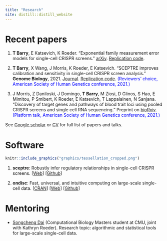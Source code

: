 ```yaml
---
title: "Research"
site: distill::distill_website
---
```

# Recent papers

1. **T Barry**, E Katsevich, K Roeder. "Exponential family measurement error models for single-cell CRISPR screens." [arXiv](https://arxiv.org/abs/2201.01879). [Replication code](https://github.com/timothy-barry/glmeiv-manuscript).

2. **T Barry**, X Wang, J Morris, K Roeder, E Katsevich. "SCEPTRE improves calibration and sensitivity in single-cell CRISPR screen analysis." **Genome Biology**, 2021. [Journal](https://genomebiology.biomedcentral.com/articles/10.1186/s13059-021-02545-2). [Replication code](https://github.com/Katsevich-Lab/sceptre-manuscript). <span style="color:blue">(Reviewers' choice, American Society of Human Genetics conference, 2021.)</span>

3. J Morris, Z Daniloski, J Domingo, **T Barry**, M Ziosi, D Glinos, S Hao, E Mimitou, P Smibert, K Roeder, E Katsevich, T Lappalainen, N Sanjana. "Discovery of target genes and pathways of blood trait loci using pooled CRISPR screens and single cell RNA sequencing." Preprint on [bioRxiv](https://www.biorxiv.org/content/10.1101/2021.04.07.438882v1). <span style="color:blue">(Platform talk, American Society of Human Genetics conference, 2021.)</span>

See [Google scholar](https://scholar.google.com/citations?user=Jrjax-AAAAAJ&hl=en) or  [CV](ResumeCv/timsResume.pdf) for full list of papers and talks.

# Software

```r
knitr::include_graphics("graphics/tessellation_cropped.png")
```

1. **sceptre**: Robustly infer regulatory relationships in single-cell CRISPR screens. [[Web](https://katsevich-lab.github.io/sceptre/)] [[Github](https://github.com/katsevich-lab/sceptre)]

2. **ondisc**: Fast, universal, and intuitive computing on large-scale single-cell data. [[CRAN](https://cloud.r-project.org/web/packages/ondisc/index.html)] [[Web](https://timothy-barry.github.io/ondisc/)] [[Github](https://github.com/timothy-barry/ondisc)]

# Mentoring

- [Songcheng Dai](https://github.com/Samson-Dai) (Computational Biology Masters student at CMU, joint with Kathryn Roeder). Research topic: algorithmic and statistical tools for large-scale single-cell data.
